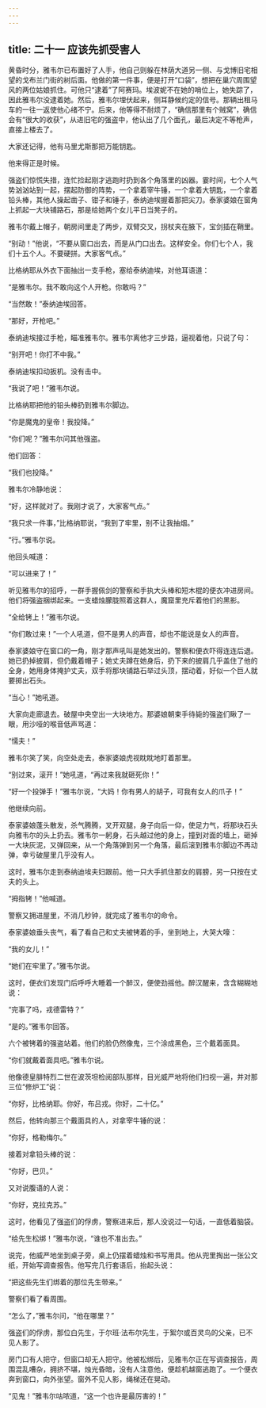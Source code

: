```yaml
---
---
---
```

title: 二十一 应该先抓受害人
---




黄昏时分，雅韦尔已布置好了人手，他自己则躲在林荫大道另一侧、与戈博旧宅相望的戈布兰门街的树后面。他做的第一件事，便是打开“口袋”，想把在巢穴周围望风的两位姑娘抓住。可他只“逮着”了阿赛玛。埃波妮不在她的哨位上，她失踪了，因此雅韦尔没逮着她。然后，雅韦尔埋伏起来，侧耳静候约定的信号。那辆出租马车的一往一返使他心绪不宁。后来，他等得不耐烦了，“确信那里有个贼窝”，确信会有“很大的收获”，从进旧宅的强盗中，他认出了几个面孔，最后决定不等枪声，直接上楼去了。

大家还记得，他有马里尤斯那把万能钥匙。

他来得正是时候。

强盗们惊慌失措，连忙捡起刚才逃跑时扔到各个角落里的凶器。霎时间，七个人气势汹汹站到一起，摆起防御的阵势，一个拿着宰牛锤，一个拿着大钥匙，一个拿着铅头棒，其他人操起凿子、钳子和锤子，泰纳迪埃握着那把尖刀。泰家婆娘在窗角上抓起一大块铺路石，那是给她两个女儿平日当凳子的。

雅韦尔戴上帽子，朝房间里走了两步，双臂交叉，拐杖夹在腋下，宝剑插在鞘里。

“别动！”他说，“不要从窗口出去，而是从门口出去。这样安全。你们七个人，我们十五个人。不要硬拼。大家客气点。”

比格纳耶从外衣下面抽出一支手枪，塞给泰纳迪埃，对他耳语道：

“是雅韦尔。我不敢向这个人开枪。你敢吗？”

“当然敢！”泰纳迪埃回答。

“那好，开枪吧。”

泰纳迪埃接过手枪，瞄准雅韦尔。雅韦尔离他才三步路，逼视着他，只说了句：

“别开吧！你打不中我。”

泰纳迪埃扣动扳机。没有击中。

“我说了吧！”雅韦尔说。

比格纳耶把他的铅头棒扔到雅韦尔脚边。

“你是魔鬼的皇帝！我投降。”

“你们呢？”雅韦尔问其他强盗。

他们回答：

“我们也投降。”

雅韦尔冷静地说：

“好，这样就对了。我刚才说了，大家客气点。”

“我只求一件事，”比格纳耶说，“我到了牢里，别不让我抽烟。”

“行。”雅韦尔说。

他回头喊道：

“可以进来了！”

听见雅韦尔的招呼，一群手握佩剑的警察和手执大头棒和短木棍的便衣冲进房间。他们将强盗捆绑起来。一支蜡烛朦胧照着这群人，魔窟里充斥着他们的黑影。

“全给铐上！”雅韦尔说。

“你们敢过来！”一个人吼道，但不是男人的声音，却也不能说是女人的声音。

泰家婆娘守在窗口的一角，刚才那声吼叫是她发出的。警察和便衣吓得连连后退。她已扔掉披肩，但仍戴着帽子；她丈夫蹲在她身后，扔下来的披肩几乎盖住了他的全身，她用身体掩护丈夫，双手将那块铺路石举过头顶，摆动着，好似一个巨人就要掷出石头。

“当心！”她吼道。

大家向走廊退去。破屋中央空出一大块地方。那婆娘朝束手待毙的强盗们瞅了一眼，用沙哑的喉音低声骂道：

“懦夫！”

雅韦尔笑了笑，向空处走去，泰家婆娘虎视眈眈地盯着那里。

“别过来，滚开！”她吼道，“再过来我就砸死你！”

“好一个投弹手！”雅韦尔说，“大妈！你有男人的胡子，可我有女人的爪子！”

他继续向前。

泰家婆娘蓬头散发，杀气腾腾，叉开双腿，身子向后一仰，使足力气，将那块石头向雅韦尔的头上扔去。雅韦尔一躬身，石头越过他的身上，撞到对面的墙上，砸掉一大块灰泥，又弹回来，从一个角落弹到另一个角落，最后滚到雅韦尔脚边不再动弹，幸亏破屋里几乎没有人。

这时，雅韦尔走到泰纳迪埃夫妇跟前。他一只大手抓住那女的肩膀，另一只按在丈夫的头上。

“拇指铐！”他喊道。

警察又拥进屋里，不消几秒钟，就完成了雅韦尔的命令。

泰家婆娘垂头丧气，看了看自己和丈夫被铐着的手，坐到地上，大哭大嚎：

“我的女儿！”

“她们在牢里了。”雅韦尔说。

这时，便衣们发现门后呼呼大睡着一个醉汉，便使劲摇他。醉汉醒来，含含糊糊地说：

“完事了吗，戎德雷特？”

“是的。”雅韦尔回答。

六个被铐着的强盗站着。他们的脸仍然像鬼，三个涂成黑色，三个戴着面具。

“你们就戴着面具吧。”雅韦尔说。

他像德皇腓特烈二世在波茨坦检阅部队那样，目光威严地将他们扫视一遍，并对那三位“修炉工”说：

“你好，比格纳耶。你好，布吕戎。你好，二十亿。”

然后，他转向那三个戴面具的人，对拿宰牛锤的说：

“你好，格勒梅尔。”

接着对拿铅头棒的说：

“你好，巴贝。”

又对说腹语的人说：

“你好，克拉克苏。”

这时，他看见了强盗们的俘虏，警察进来后，那人没说过一句话，一直低着脑袋。

“给先生松绑！”雅韦尔说，“谁也不准出去。”

说完，他威严地坐到桌子旁，桌上仍摆着蜡烛和书写用具。他从兜里掏出一张公文纸，开始写调查报告。他写完几行套语后，抬起头说：

“把这些先生们绑着的那位先生带来。”

警察们看了看周围。

“怎么了，”雅韦尔问，“他在哪里？”

强盗们的俘虏，那位白先生，于尔班·法布尔先生，于絮尔或百灵鸟的父亲，已不见人影了。

房门口有人把守，但窗口却无人把守。他被松绑后，见雅韦尔正在写调查报告，周围混乱嘈杂，拥挤不堪，烛光昏暗，没有人注意他，便趁机越窗逃跑了。一个便衣奔到窗口，向外张望。窗外不见人影，绳梯还在晃动。

“见鬼！”雅韦尔咕哝道，“这一个也许是最厉害的！”